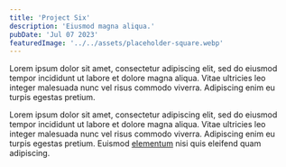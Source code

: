 ```yaml
---
title: 'Project Six'
description: 'Eiusmod magna aliqua.'
pubDate: 'Jul 07 2023'
featuredImage: '../../assets/placeholder-square.webp'
---
```



Lorem ipsum dolor sit amet, consectetur adipiscing elit, sed do eiusmod tempor incididunt ut labore et dolore magna aliqua. Vitae ultricies leo integer malesuada nunc vel risus commodo viverra. Adipiscing enim eu turpis egestas pretium.


<ProjectImage path={image1} alt="###"/>

Lorem ipsum dolor sit amet, consectetur adipiscing elit, sed do eiusmod tempor incididunt ut labore et dolore magna aliqua. Vitae ultricies leo integer malesuada nunc vel risus commodo viverra. Adipiscing enim eu turpis egestas pretium. Euismod [elementum](#) nisi quis eleifend quam adipiscing.

<ProjectImage path={image1} alt="###"/>
